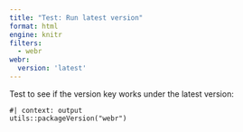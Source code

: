 ```yaml
---
title: "Test: Run latest version"
format: html
engine: knitr
filters:
  - webr
webr:
  version: 'latest'
---
```


Test to see if the version key works under the latest version: 

```webr-r
#| context: output
utils::packageVersion("webr")
```
